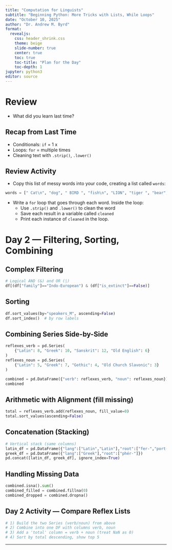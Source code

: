 ```yaml
---
title: "Computation for Linguists"
subtitle: "Beginning Python: More Tricks with Lists, While Loops"
date: "October 10, 2025"
author: "Dr. Andrew M. Byrd"
format:
  revealjs:
    css: header_shrink.css
    theme: beige
    slide-number: true
    center: true
    toc: true
    toc-title: "Plan for the Day"
    toc-depth: 1
jupyter: python3
editor: source
---
```


# Review

-   What did you learn last time?

## Recap from Last Time

-   Conditionals: `if` = 1 x
-   Loops: `for` = multiple times
-   Cleaning text with `.strip()`, `.lower()`

## Review Activity

-   Copy this list of messy words into your code, creating a list called `words`:

``` python
words = [" Cat\n", "dog", " BIRD ", "fish\n", "LION", "tiger ", "bear", "OWL\n"]
```

-   Write a `for` loop that goes through each word. Inside the loop:
    -   Use `.strip()` and `.lower()` to clean the word
    -   Save each result in a variable called `cleaned`
    -   Print each instance of `cleaned` in the loop.
    
    
# Day 2 — Filtering, Sorting, Combining

## Complex Filtering

```python
# Logical AND (&) and OR (|)
df[(df["family"]=="Indo-European") & (df["is_extinct"]==False)]
```

## Sorting

```python
df.sort_values(by="speakers_M", ascending=False)
df.sort_index()  # by row labels
```

## Combining Series Side-by-Side

```python
reflexes_verb = pd.Series(
    {"Latin": 8, "Greek": 10, "Sanskrit": 12, "Old English": 6}
)
reflexes_noun = pd.Series(
    {"Latin": 5, "Greek": 7, "Gothic": 4, "Old Church Slavonic": 3}
)

combined = pd.DataFrame({"verb": reflexes_verb, "noun": reflexes_noun})
combined
```

## Arithmetic with Alignment (fill missing)

```python
total = reflexes_verb.add(reflexes_noun, fill_value=0)
total.sort_values(ascending=False)
```

## Concatenation (Stacking)

```python
# Vertical stack (same columns)
latin_df = pd.DataFrame({"lang":["Latin","Latin"],"root":["fer-","port-"]})
greek_df = pd.DataFrame({"lang":["Greek"],"root":["phér-"]})
pd.concat([latin_df, greek_df], ignore_index=True)
```

## Handling Missing Data

```python
combined.isna().sum()
combined_filled = combined.fillna(0)
combined_dropped = combined.dropna()
```

## **Day 2 Activity — Compare Reflex Lists**

```python
# 1) Build the two Series (verb/noun) from above
# 2) Combine into one DF with columns verb, noun
# 3) Add a 'total' column = verb + noun (treat NaN as 0)
# 4) Sort by total descending, show top 5
```

---



